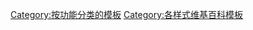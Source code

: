 {{tracking category}}
{{catnav|頁面分類|維基百科模板|按功能分类的模板}}

{{Commonscat|External link templates}}

[[Category:按功能分类的模板|Category:按功能分类的模板]]
[[Category:各样式维基百科模板|Category:各样式维基百科模板]]